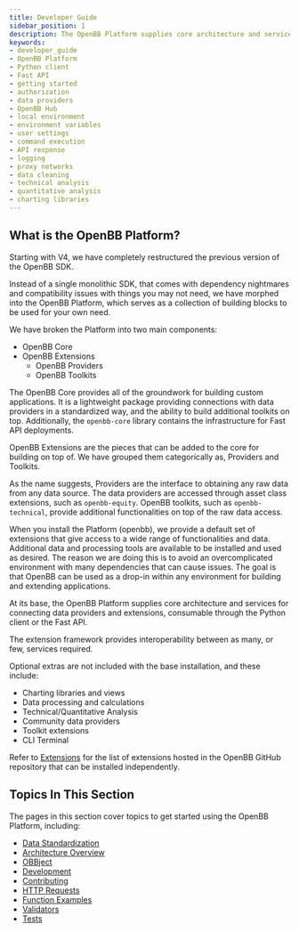 ```yaml
---
title: Developer Guide
sidebar_position: 1
description: The OpenBB Platform supplies core architecture and services for connecting data providers and extensions, consumable through the Python client or the Fast API
keywords:
- developer_guide
- OpenBB Platform
- Python client
- Fast API
- getting started
- authorization
- data providers
- OpenBB Hub
- local environment
- environment variables
- user settings
- command execution
- API response
- logging
- proxy networks
- data cleaning
- technical analysis
- quantitative analysis
- charting libraries
---
```



<HeadTitle title="Developer Guide - Usage | OpenBB Platform Docs" />

## What is the OpenBB Platform?

Starting with V4, we have completely restructured the previous version of the OpenBB SDK.

Instead of a single monolithic SDK, that comes with dependency nightmares and compatibility issues with things you may not need, we have morphed into the OpenBB Platform, which serves as a collection of building blocks to be used for your own need.

We have broken the Platform into two main components:

- OpenBB Core
- OpenBB Extensions
  - OpenBB Providers
  - OpenBB Toolkits

The OpenBB Core provides all of the groundwork for building custom applications. It is a lightweight package providing connections with data providers in a standardized way, and the ability to build additional toolkits on top. Additionally, the `openbb-core` library contains the infrastructure for Fast API deployments.

OpenBB Extensions are the pieces that can be added to the core for building on top of. We have grouped them categorically as, Providers and Toolkits.

As the name suggests, Providers are the interface to obtaining any raw data from any data source. The data providers are accessed through asset class extensions, such as `openbb-equity`. OpenBB toolkits, such as `openbb-technical`, provide additional functionalities on top of the raw data access.

When you install the Platform (openbb), we provide a default set of extensions that give access to a wide range of functionalities and data. Additional data and processing tools are available to be installed and used as desired. The reason we are doing this is to avoid an overcomplicated environment with many dependencies that can cause issues. The goal is that OpenBB can be used as a drop-in within any environment for building and extending applications.

At its base, the OpenBB Platform supplies core architecture and services for connecting data providers and extensions, consumable through the Python client or the Fast API.

The extension framework provides interoperability between as many, or few, services required.

Optional extras are not included with the base installation, and these include:

- Charting libraries and views
- Data processing and calculations
- Technical/Quantitative Analysis
- Community data providers
- Toolkit extensions
- CLI Terminal

Refer to [Extensions](../user_guides/extensions) for the list of extensions hosted in the OpenBB GitHub repository that can be installed independently.

## Topics In This Section

The pages in this section cover topics to get started using the OpenBB Platform, including:

- [Data Standardization](developer_guide/standardization)
- [Architecture Overview](developer_guide/architecture_overview)
- [OBBject](developer_guide/obbject)
- [Development](developer_guide/development)
- [Contributing](developer_guide/contributing)
- [HTTP Requests](developer_guide/http_requests)
- [Function Examples](developer_guide/function_examples)
- [Validators](explanataion/validators)
- [Tests](developer_guide/tests)
